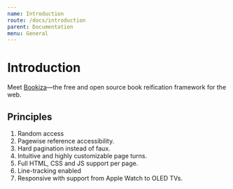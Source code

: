 ```yaml
---
name: Introduction
route: /docs/introduction
parent: Documentation
menu: General
---
```


# Introduction

Meet [Bookiza](https://bookiza.io)—the free and open source book reification framework for the web.



## Principles

1. Random access
2. Pagewise reference accessibility.
3. Hard pagination instead of faux.
4. Intuitive and highly customizable page turns.
5. Full HTML, CSS and JS support per page.
6. Line-tracking enabled
7. Responsive with support from Apple Watch to OLED TVs.

